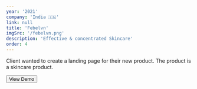 ```yaml
---
year: '2021'
company: 'India 🇮🇳'
link: null
title: 'Febelvn'
imgSrc: '/febelvn.png'
description: 'Effective & concentrated Skincare'
order: 4
---
```



<Section title="Background">
  <p>
    Client wanted to create a landing page for their new product. The product is a skincare product.
  </p>
</Section>

<Section title="Tech Stack">
  <Stack
    stack={[
      {
        icon: 'https://cdn.jsdelivr.net/gh/devicons/devicon/icons/html5/html5-original.svg',
        title: 'HTML',
        subtitle: 'Markup Language',
        url: 'https://www.w3schools.com/html/',
      },
      {
        icon: 'https://cdn.jsdelivr.net/gh/devicons/devicon/icons/css3/css3-original.svg',
        title: 'CSS',
        subtitle: 'Styling',
        url: 'https://www.w3schools.com/css/',
      },
      {
        icon: 'https://cdn.jsdelivr.net/gh/devicons/devicon/icons/javascript/javascript-original.svg',
        title: 'JavaScript',
        subtitle: 'Programming Language',
        url: 'https://www.javascript.com/',
      },
    ]}
  />
</Section>

<Section title="Demo URL">
  <a href="https://febelvn-devnazir.vercel.app/" target="_blank" rel="noopener noreferrer">
    <button class="bg-blue-500 text-white px-4 py-2 rounded-md">View Demo</button>
  </a>
</Section>
